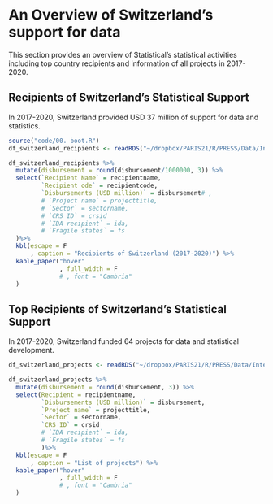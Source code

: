 # An Overview of Switzerland's support for data

This section provides an overview of Statistical’s statistical activities including top country recipients and information of all projects in 2017-2020. 

## Recipients of Switzerland's Statistical Support

In 2017-2020, Switzerland provided USD 37 million of support for data and statistics.

``` r
source("code/00. boot.R")
df_switzerland_recipients <- readRDS("~/dropbox/PARIS21/R/PRESS/Data/Intermediate/80.3 Switzerland recipients.RDS")

df_switzerland_recipients %>% 
  mutate(disbursement = round(disbursement/1000000, 3)) %>% 
  select(`Recipient Name` = recipientname, 
         `Recipient ode` = recipientcode, 
         `Disbursements (USD million)` = disbursement# , 
         # `Project name` = projecttitle, 
         # `Sector` = sectorname, 
         # `CRS ID` = crsid
         # `IDA recipient` = ida, 
         # `Fragile states` = fs 
  )%>% 
  kbl(escape = F
      , caption = "Recipients of Switzerland (2017-2020)") %>% 
  kable_paper("hover"
              , full_width = F
              # , font = "Cambria"
  )

```

## Top Recipients of Switzerland's Statistical Support

In 2017-2020, Switzerland funded 64 projects for data and statistical development. 

``` r

df_switzerland_projects <- readRDS("~/dropbox/PARIS21/R/PRESS/Data/Intermediate/80.3 Switzerland projects.RDS")

df_switzerland_projects %>% 
  mutate(disbursement = round(disbursement, 3)) %>% 
  select(Recipient = recipientname, 
         `Disbursements (USD million)` = disbursement, 
         `Project name` = projecttitle, 
         `Sector` = sectorname, 
         `CRS ID` = crsid
         # `IDA recipient` = ida, 
         # `Fragile states` = fs 
         )%>% 
  kbl(escape = F
      , caption = "List of projects") %>% 
  kable_paper("hover"
              , full_width = F
              # , font = "Cambria"
  )



```
